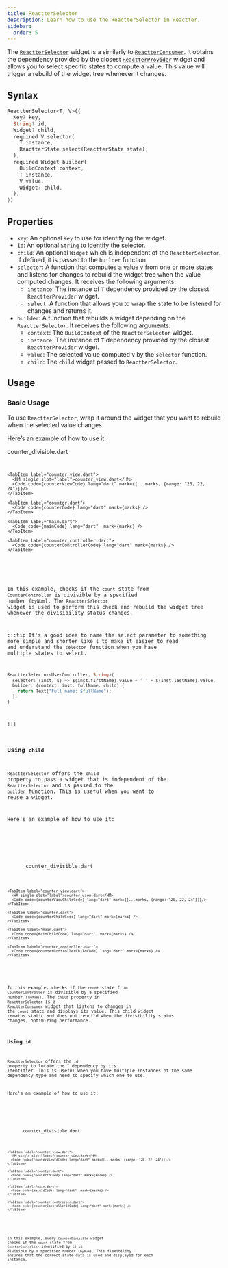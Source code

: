 ```yaml
---
title: ReactterSelector
description: Learn how to use the ReactterSelector in Reactter.
sidebar:
  order: 5
---
```






The <HT><a href="https://pub.dev/documentation/flutter_reactter/latest/flutter_reactter/ReactterSelector-class.html">`ReactterSelector`</a></HT> widget is a similarly to <HT>[`ReactterConsumer`](/reactter/widgets/reactter_consumer)</HT>.
It obtains the dependency provided by the closest <HT>[`ReactterProvider`](/reactter/widgets/reactter_provider)</HT> widget and allows you to select specific states to compute a value.
This value will trigger a rebuild of the widget tree whenever it changes.

## Syntax

```dart showLineNumbers=false
ReactterSelector<T, V>({
  Key? key,
  String? id,
  Widget? child,
  required V selector(
    T instance,
    ReactterState select(ReactterState state),
  ),
  required Widget builder(
    BuildContext context,
    T instance,
    V value,
    Widget? child,
  ),
})
```

## Properties

- `key`: An optional <HT>`Key`</HT> to use for identifying the widget.
- `id`: An optional <HT>`String`</HT> to identify the selector.
- `child`: An optional <HT>`Widget`</HT> which is independent of the <HT>`ReactterSelector`</HT>.
  If defined, it is passed to the <HM>`builder`</HM> function.
- <HM>`selector`</HM>: A function that computes a value <HT>`V`</HT> from one or more states and listens for changes to rebuild the widget tree when the value computed changes.
  It receives the following arguments:
  - `instance`: The instance of <HT>`T`</HT> dependency provided by the closest <HT>`ReactterProvider`</HT> widget.
  - `select`: A function that allows you to wrap the state to be listened for changes and returns it.
- <HM>`builder`</HM>: A function that rebuilds a widget depending on the <HT>`ReactterSelector`</HT>.
It receives the following arguments:
  - `context`: The <HT>`BuildContext`</HT> of the <HT>`ReactterSelector`</HT> widget.
  - `instance`: The instance of <HT>`T`</HT> dependency provided by the closest <HT>`ReactterProvider`</HT> widget.
  - `value`: The selected value computed <HT>`V`</HT> by the <HM>`selector`</HM> function.
  - `child`: The `child` widget passed to <HT>`ReactterSelector`</HT>.

## Usage

### Basic Usage

To use <HT>`ReactterSelector`</HT>, wrap it around the widget that you want to rebuild when the selected value changes.

Here’s an example of how to use it:

<CodeTabs>
  <ZappButton path="examples/reactter_selector"/>

  <Tabs>
    <TabItem label="counter_divisible.dart">
      <HM single slot="label">counter_divisible.dart</HM>
      <Code code={counterDivisibleCode} lang="dart" mark={[...marks, {range: "15-26"}]}/>
    </TabItem>

    <TabItem label="counter_view.dart">
      <HM single slot="label">counter_view.dart</HM>
      <Code code={counterViewCode} lang="dart" mark={[...marks, {range: "20, 22, 24"}]}/>
    </TabItem>

    <TabItem label="counter.dart">
      <Code code={counterCode} lang="dart" mark={marks} />
    </TabItem>

    <TabItem label="main.dart">
      <Code code={mainCode} lang="dart"  mark={marks} />
    </TabItem>

    <TabItem label="counter_controller.dart">
      <Code code={counterControllerCode} lang="dart" mark={marks} />
    </TabItem>
  </Tabs>
</CodeTabs>

In this example, checks if the `count` state from <HT>`CounterController`</HT> is divisible by a specified number (`byNum`).
The <HT>`ReactterSelector`</HT> widget is used to perform this check and rebuild the widget tree whenever the divisibility status changes.

:::tip
It's a good idea to name the select parameter to something more simple and shorter like `$` to make it easier to read and understand the <HM>`selector`</HM> function when you have multiple states to select.

```dart showLineNumbers=false {2}
ReactterSelector<UserController, String>(
  selector: (inst, $) => $(inst.firstName).value + ' ' + $(inst.lastName).value,
  builder: (context, inst, fullName, child) {
    return Text("Full name: $fullName");
  },
)
```
:::

### Using `child`

<HT>`ReactterSelector`</HT> offers the `child` property to pass a widget that is independent of the <HT>`ReactterSelector`</HT> and is passed to the <HM>`builder`</HM> function.
This is useful when you want to reuse a widget.

Here's an example of how to use it:

<CodeTabs>
  <ZappButton path="examples/reactter_selector_child"/>

  <Tabs>
    <TabItem label="counter_divisible.dart">
      <HM single slot="label">counter_divisible.dart</HM>
      <Code code={counterDivisibleChildCode} lang="dart" mark={[...marks, {range: "15-42"}, {range: "21, 33", label: "👉"}]}/>
    </TabItem>

    <TabItem label="counter_view.dart">
      <HM single slot="label">counter_view.dart</HM>
      <Code code={counterViewChildCode} lang="dart" mark={[...marks, {range: "20, 22, 24"}]}/>
    </TabItem>

    <TabItem label="counter.dart">
      <Code code={counterChildCode} lang="dart" mark={marks} />
    </TabItem>

    <TabItem label="main.dart">
      <Code code={mainChildCode} lang="dart"  mark={marks} />
    </TabItem>

    <TabItem label="counter_controller.dart">
      <Code code={counterControllerChildCode} lang="dart" mark={marks} />
    </TabItem>
  </Tabs>
</CodeTabs>

In this example, checks if the `count` state from <HT>`CounterController`</HT> is divisible by a specified number (`byNum`).
The `child` property in <HT>`ReactterSelector`</HT> is a <HT>`ReactterConsumer`</HT> widget that listens to changes in the `count` state and displays its value.
This child widget remains static and does not rebuild when the divisibility status changes, optimizing performance.

### Using `id`

<HT>`ReactterSelector`</HT> offers the `id` property to locate the <HT>`T`</HT> dependency by its identifier.
This is useful when you have multiple instances of the same dependency type and need to specify which one to use.

Here's an example of how to use it:

<CodeTabs>
  <ZappButton path="examples/reactter_selector_id"/>

  <Tabs>
    <TabItem label="counter_divisible.dart">
      <HM single slot="label">counter_divisible.dart</HM>
      <Code code={counterDivisibleIdCode} lang="dart" mark={[...marks, {range: "21-35"}, {range: "22", label: "👉"}]}/>
    </TabItem>

    <TabItem label="counter_view.dart">
      <HM single slot="label">counter_view.dart</HM>
      <Code code={counterViewIdCode} lang="dart" mark={[...marks, {range: "20, 22, 24"}]}/>
    </TabItem>

    <TabItem label="counter.dart">
      <Code code={counterIdCode} lang="dart" mark={marks} />
    </TabItem>

    <TabItem label="main.dart">
      <Code code={mainIdCode} lang="dart"  mark={marks} />
    </TabItem>

    <TabItem label="counter_controller.dart">
      <Code code={counterControllerIdCode} lang="dart" mark={marks} />
    </TabItem>
  </Tabs>
</CodeTabs>

In this example, every <HT>`CounterDivisible`</HT> widget checks if the `count` state from <HT>`CounterController`</HT> identified by `id` is divisible by a specified number (`byNum`).
This flexibility ensures that the correct state data is used and displayed for each instance.